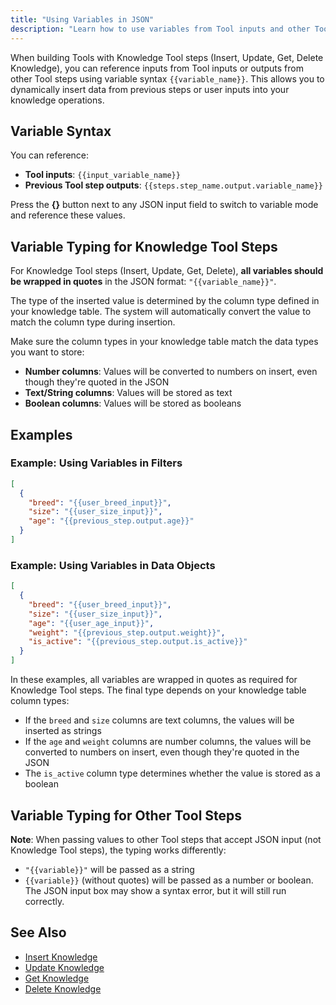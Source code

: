 ```yaml
---
title: "Using Variables in JSON"
description: "Learn how to use variables from Tool inputs and other Tool steps in JSON fields for Knowledge Tool steps"
---
```


When building Tools with Knowledge Tool steps (Insert, Update, Get, Delete Knowledge), you can reference inputs from Tool inputs or outputs from other Tool steps using variable syntax `{{variable_name}}`. This allows you to dynamically insert data from previous steps or user inputs into your knowledge operations.

## Variable Syntax

You can reference:
- **Tool inputs**: `{{input_variable_name}}`
- **Previous Tool step outputs**: `{{steps.step_name.output.variable_name}}`

Press the **{}** button next to any JSON input field to switch to variable mode and reference these values.

## Variable Typing for Knowledge Tool Steps

For Knowledge Tool steps (Insert, Update, Get, Delete), **all variables should be wrapped in quotes** in the JSON format: `"{{variable_name}}"`. 

The type of the inserted value is determined by the column type defined in your knowledge table. The system will automatically convert the value to match the column type during insertion.

Make sure the column types in your knowledge table match the data types you want to store:
- **Number columns**: Values will be converted to numbers on insert, even though they're quoted in the JSON
- **Text/String columns**: Values will be stored as text
- **Boolean columns**: Values will be stored as booleans

## Examples

### Example: Using Variables in Filters

```json
[
  {
    "breed": "{{user_breed_input}}",
    "size": "{{user_size_input}}",
    "age": "{{previous_step.output.age}}"
  }
]
```

### Example: Using Variables in Data Objects

```json
[
  {
    "breed": "{{user_breed_input}}",
    "size": "{{user_size_input}}",
    "age": "{{user_age_input}}",
    "weight": "{{previous_step.output.weight}}",
    "is_active": "{{previous_step.output.is_active}}"
  }
]
```

In these examples, all variables are wrapped in quotes as required for Knowledge Tool steps. The final type depends on your knowledge table column types:
- If the `breed` and `size` columns are text columns, the values will be inserted as strings
- If the `age` and `weight` columns are number columns, the values will be converted to numbers on insert, even though they're quoted in the JSON
- The `is_active` column type determines whether the value is stored as a boolean

## Variable Typing for Other Tool Steps

**Note**: When passing values to other Tool steps that accept JSON input (not Knowledge Tool steps), the typing works differently:
- `"{{variable}}"` will be passed as a string
- `{{variable}}` (without quotes) will be passed as a number or boolean. The JSON input box may show a syntax error, but it will still run correctly.

## See Also

- [Insert Knowledge](/tool/tool-steps/knowledge/insert-knowledge)
- [Update Knowledge](/tool/tool-steps/knowledge/update-knowledge)
- [Get Knowledge](/tool/tool-steps/knowledge/get-knowledge)
- [Delete Knowledge](/tool/tool-steps/knowledge/delete-knowledge)

